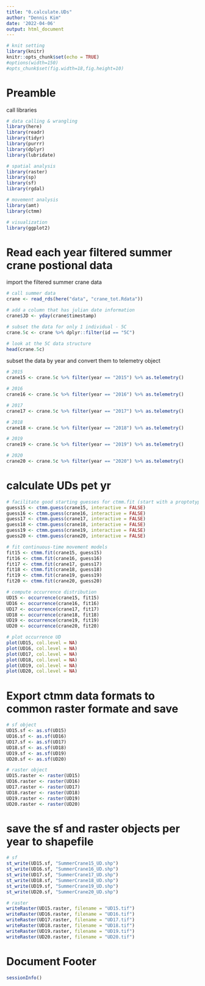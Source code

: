 ---
title: "0.calculate.UDs"
author: "Dennis Kim"
date: '2022-04-06'
output: html_document
---

```{r setup, include=FALSE}
# knit setting
library(knitr)
knitr::opts_chunk$set(echo = TRUE)
#options(width=150)
#opts_chunk$set(fig.width=18,fig.height=10)
```

# Preamble 

call libraries
```{r packages, message =FALSE, warning = FALSE}
# data calling & wrangling 
library(here)
library(readr)
library(tidyr)
library(purrr)
library(dplyr)
library(lubridate)

# spatial analysis 
library(raster)
library(sp)
library(sf)
library(rgdal)

# movement analysis 
library(amt)
library(ctmm)

# visualization
library(ggplot2)
```

# Read each year filtered summer crane postional data 

import the filtered summer crane data
```{r import per yr data}
# call summer data 
crane <- read_rds(here("data", "crane_tot.Rdata"))

# add a column that has julian date information 
crane$JD <- yday(crane$timestamp)

# subset the data for only 1 individual - 5C
crane.5c <- crane %>% dplyr::filter(id == "5C")

# look at the 5C data structure 
head(crane.5c)
```

subset the data by year and convert them to telemetry object
```{r subset per yr}
# 2015
crane15 <- crane.5c %>% filter(year == "2015") %>% as.telemetry()

# 2016
crane16 <- crane.5c %>% filter(year == "2016") %>% as.telemetry()

# 2017
crane17 <- crane.5c %>% filter(year == "2017") %>% as.telemetry()

# 2018
crane18 <- crane.5c %>% filter(year == "2018") %>% as.telemetry()

# 2019
crane19 <- crane.5c %>% filter(year == "2019") %>% as.telemetry()

# 2020 
crane20 <- crane.5c %>% filter(year == "2020") %>% as.telemetry()
```

# calculate UDs pet yr 
```{r calculate UDs}
# facilitate good starting guesses for ctmm.fit (start with a proptotype hypothesis)
guess15 <- ctmm.guess(crane15, interactive = FALSE) 
guess16 <- ctmm.guess(crane16, interactive = FALSE) 
guess17 <- ctmm.guess(crane17, interactive = FALSE) 
guess18 <- ctmm.guess(crane18, interactive = FALSE) 
guess19 <- ctmm.guess(crane19, interactive = FALSE) 
guess20 <- ctmm.guess(crane20, interactive = FALSE) 

# fit continuous-time movement models 
fit15 <- ctmm.fit(crane15, guess15)
fit16 <- ctmm.fit(crane16, guess16) 
fit17 <- ctmm.fit(crane17, guess17)
fit18 <- ctmm.fit(crane18, guess18)
fit19 <- ctmm.fit(crane19, guess19)
fit20 <- ctmm.fit(crane20, guess20)

# compute occurrence distribution
UD15 <- occurrence(crane15, fit15)
UD16 <- occurrence(crane16, fit16)
UD17 <- occurrence(crane17, fit17)
UD18 <- occurrence(crane18, fit18)
UD19 <- occurrence(crane19, fit19)
UD20 <- occurrence(crane20, fit20)

# plot occurrence UD
plot(UD15, col.level = NA)
plot(UD16, col.level = NA)
plot(UD17, col.level = NA)
plot(UD18, col.level = NA)
plot(UD19, col.level = NA)
plot(UD20, col.level = NA)
```

# Export ctmm data formats to common raster formate and save 
```{r save data}
# sf object
UD15.sf <- as.sf(UD15)
UD16.sf <- as.sf(UD16)
UD17.sf <- as.sf(UD17)
UD18.sf <- as.sf(UD18)
UD19.sf <- as.sf(UD19)
UD20.sf <- as.sf(UD20)

# raster object
UD15.raster <- raster(UD15)
UD16.raster <- raster(UD16)
UD17.raster <- raster(UD17)
UD18.raster <- raster(UD18)
UD19.raster <- raster(UD19)
UD20.raster <- raster(UD20)
```

# save the sf and raster objects per year to shapefile
```{r save shapefile}
# sf
st_write(UD15.sf, "SummerCrane15_UD.shp")
st_write(UD16.sf, "SummerCrane16_UD.shp")
st_write(UD17.sf, "SummerCrane17_UD.shp")
st_write(UD18.sf, "SummerCrane18_UD.shp")
st_write(UD19.sf, "SummerCrane19_UD.shp")
st_write(UD20.sf, "SummerCrane20_UD.shp")

# raster
writeRaster(UD15.raster, filename = "UD15.tif")
writeRaster(UD16.raster, filename = "UD16.tif")
writeRaster(UD17.raster, filename = "UD17.tif")
writeRaster(UD18.raster, filename = "UD18.tif")
writeRaster(UD19.raster, filename = "UD19.tif")
writeRaster(UD20.raster, filename = "UD20.tif")
```

# Document Footer 
```{r session info}
sessionInfo()
```
